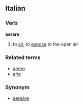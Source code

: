 ==Italian==
===Verb===
'''aerare'''

#to [[air]], to [[expose]] to the open air

===Related terms===
*[[aereo]]
*[[aria]]

===Synonym===
*[[aereare]]